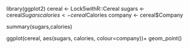 library(ggplot2)
cereal <- Lock5withR::Cereal
sugars <- cereal$Sugars
calories <- cereal$Calories
company <- cereal$Company

summary(sugars,calories)

ggplot(cereal, aes(sugars, calories, colour=company))+
  geom_point()
